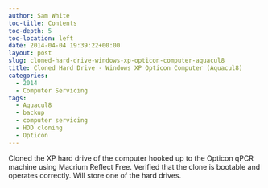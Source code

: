 ```yaml
---
author: Sam White
toc-title: Contents
toc-depth: 5
toc-location: left
date: 2014-04-04 19:39:22+00:00
layout: post
slug: cloned-hard-drive-windows-xp-opticon-computer-aquacul8
title: Cloned Hard Drive - Windows XP Opticon Computer (Aquacul8)
categories:
  - 2014
  - Computer Servicing
tags:
  - Aquacul8
  - backup
  - computer servicing
  - HDD cloning
  - Opticon
---
```


Cloned the XP hard drive of the computer hooked up to the Opticon qPCR machine using Macrium Reflect Free. Verified that the clone is bootable and operates correctly. Will store one of the hard drives.

